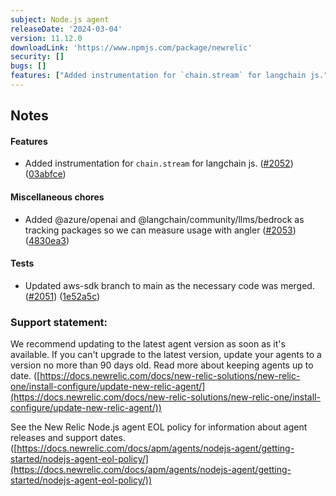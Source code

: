 ```yaml
---
subject: Node.js agent
releaseDate: '2024-03-04'
version: 11.12.0
downloadLink: 'https://www.npmjs.com/package/newrelic'
security: []
bugs: []
features: ["Added instrumentation for `chain.stream` for langchain js."]
---
```


## Notes

#### Features

* Added instrumentation for `chain.stream` for langchain js. ([#2052](https://github.com/newrelic/node-newrelic/pull/2052)) ([03abfce](https://github.com/newrelic/node-newrelic/commit/03abfce666d3c48abd0994c44817bb5cbe8655a9))

#### Miscellaneous chores

* Added @azure/openai and @langchain/community/llms/bedrock as tracking packages so we can measure usage with angler ([#2053](https://github.com/newrelic/node-newrelic/pull/2053)) ([4830ea3](https://github.com/newrelic/node-newrelic/commit/4830ea3285726f8cc8fb60820c4cf2d3790e5250))

#### Tests

* Updated aws-sdk branch to main as the necessary code was merged. ([#2051](https://github.com/newrelic/node-newrelic/pull/2051)) ([1e52a5c](https://github.com/newrelic/node-newrelic/commit/1e52a5cd7a8acc8970dbdc6b1bf774c06aa6f5fb))

### Support statement:

We recommend updating to the latest agent version as soon as it's available. If you can't upgrade to the latest version, update your agents to a version no more than 90 days old. Read more about keeping agents up to date. ([https://docs.newrelic.com/docs/new-relic-solutions/new-relic-one/install-configure/update-new-relic-agent/](https://docs.newrelic.com/docs/new-relic-solutions/new-relic-one/install-configure/update-new-relic-agent/))

See the New Relic Node.js agent EOL policy for information about agent releases and support dates. ([https://docs.newrelic.com/docs/apm/agents/nodejs-agent/getting-started/nodejs-agent-eol-policy/](https://docs.newrelic.com/docs/apm/agents/nodejs-agent/getting-started/nodejs-agent-eol-policy/))

